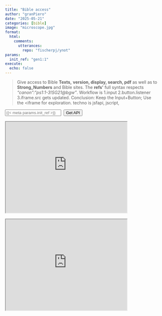 ```yaml
---
title: "Bible access"
author: "granPiero"
date: "2025-05-21"
categories: [bible]
image: "microscope.jpg"
format: 
  html:
    comments:
      utterances: 
        repo: "fischerpj/ynot"
params:
  init_ref: "gen1:1"
execute:
  echo: false        
---
```


> Give access to Bible **Texts,** **version, display, search, pdf** as well as to **Strong_Numbers** and Bible sites. The **refs'** full syntax respects *"canon":"ps1:1-3!SG21\@bgw"*. Workflow is 1.input 2.button.listener 3.iframe.src gets updated. Conclusion: Keep the Input+Button; Use the \<iframe for exploration. techno is jsfapi, jscript,

```{=html}
<input type="text" id="inputField" placeholder="{{< meta params.init_ref >}}">  <button id="submitButton">Get API</button>
```

```{=html}
<br/><br/> <iframe id="frame0" src="https://jsfapi.netlify.app/.netlify/functions/bgw?param={{< meta params.init_ref >}}" title="jsfapi iframe" width="400" height="300"> </iframe>
<br/><br/> <iframe id="frame1" src="https://hall.pjafischer.workers.dev/passage/?param={{< meta params.init_ref >}}" title="hall iframe" width="400" height="300"> </iframe>
```

```{=html}
<script>
    // Function to be triggered when the button is clicked
    function handleClick() {
      const endpoint = "https://jsfapi.netlify.app/.netlify/functions/bgw";
      var inputValue = document.getElementById('inputField').value;
//      document.getElementById('displayText').innerText = endpoint +"?param=" + inputValue;
      document.getElementById('frame0').src = endpoint +"?param=" + inputValue;
    };

    // Add event listener to the button
    document.getElementById('submitButton').addEventListener('click', handleClick);
  </script>
```

```{=html}
<script>
async function fetchAndDisplay(param) {
  try {
    const response = await fetch(`https://hall.pjafischer.workers.dev/passage/?param=${encodeURIComponent(param)}`);
    const data = await response.json(); // Assuming the response is in JSON format

    if (data.htmlraw) {
      const div = document.createElement("div");
      div.innerHTML = data.htmlraw;
      document.body.appendChild(div);
    } else {
      console.error("rawhtml property not found in response");
    }
  } catch (error) {
    console.error("Error fetching data:", error);
  }
}

// Example usage:
fetchAndDisplay("ps42!kjv");
</script>
```

